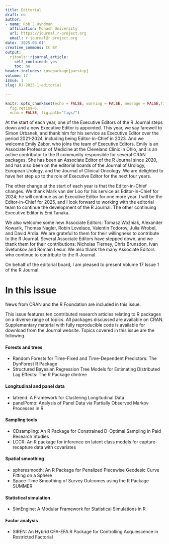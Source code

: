 ```yaml
---
title: Editorial
draft: no
author:
- name: Rob J Hyndman
  affiliation: Monash University
  url: https://journal.r-project.org
  email: r-journal@r-project.org
date: '2025-03-01'
creative_commons: CC BY
output:
  rjtools::rjournal_article:
    self_contained: yes
    toc: no
header-includes: \usepackage{parskip}
volume: 17
issue: 1
slug: RJ-2025-1-editorial

---
```




```r
knitr::opts_chunk$set(echo = FALSE, warning = FALSE, message = FALSE,fig.align = "center",
  fig.retina=5,
  echo = FALSE, fig.path="figs/")
```

At the start of each year, one of the Executive Editors of the R Journal steps down and a new Executive Editor is appointed. This year, we say farewell to Simon Urbanek, and thank him for his service as Executive Editor over the period 2021-2024, including being Editor-in-Chief in 2023. And we welcome Emily Zabor, who joins the team of Executive Editors. Emily is an Associate Professor of Medicine at the Cleveland Clinic in Ohio, and is an active contributor to the R community responsible for several CRAN packages. She has been an Associate Editor of the R Journal since 2020, and has also been on the editorial boards of the Journal of Urology, European Urology, and the Journal of Clinical Oncology. We are delighted to have her step up to the role of Executive Editor for the next four years.

The other change at the start of each year is that the Editor-in-Chief changes. We thank Mark van der Loo for his service as Editor-in-Chief for 2024; he will continue as an Executive Editor for one more year. I will be the Editor-in-Chief for 2025, and I look forward to working with the editorial team to continue the development of the R Journal. The other continuing Executive Editor is Emi Tanaka.

We also welcome some new Associate Editors: Tomasz Woźniak, Alexander Kowarik, Thomas Nagler, Robin Lovelace, Valentin Todorov, Julia Wrobel, and David Ardia. We are grateful to them for their willingness to contribute to the R Journal. Several Associate Editors have stepped down, and we thank them for their contributions: Nicholas Tierney, Chris Brunsdon, Ivan Svetunkov and Romain Lesur. We also thank the many Associate Editors who continue to contribute to the R Journal.

On behalf of the editorial board, I am pleased to present Volume 17 Issue 1 of the R Journal.

# In this issue {-}

News from CRAN and the R Foundation are included in this issue.

This issue features ten contributed research articles relating to R
packages on a diverse range of topics. All packages discussed are available on CRAN.
Supplementary material with fully reproducible code is available for download
from the Journal website. Topics covered in this issue are the following.

#### Forests and trees

- Random Forests for Time-Fixed and Time-Dependent Predictors: The DynForest R Package
- Structured Bayesian Regression Tree Models for Estimating Distributed Lag Effects: The R Package dlmtree

#### Longitudinal and panel data

- latrend: A Framework for Clustering Longitudinal Data
- panelPomp: Analysis of Panel Data via Partially Observed Markov Processes in R

#### Sampling tools

- CDsampling: An R Package for Constrained D-Optimal Sampling in Paid Research Studies
- LCCR: An R package for inference on latent class models for capture-recapture data with covariates

#### Spatial smoothing

- spheresmooth: An R Package for Penalized Piecewise Geodesic Curve Fitting on a Sphere
- Space-Time Smoothing of Survey Outcomes using the R Package SUMMER

#### Statistical simulation

- SimEngine: A Modular Framework for Statistical Simulations in R

#### Factor analysis

- SIREN: An Hybrid CFA-EFA R Package for Controlling Acquiescence in Restricted Factorial
